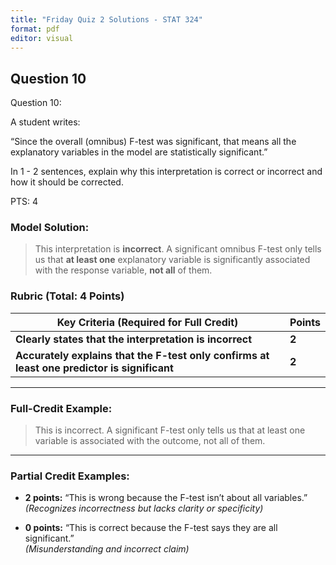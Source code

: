 ---
title: "Friday Quiz 2 Solutions - STAT 324"
format: pdf
editor: visual
---


## Question 10

Question 10: 

A student writes:

“Since the overall (omnibus) F-test was significant, that means all the explanatory variables in the model are statistically significant.”

In 1 - 2 sentences, explain why this interpretation is correct or incorrect and how it should be corrected.


PTS: 4


\newpage

### **Model Solution:**

> This interpretation is **incorrect**. A significant omnibus F-test only tells us that **at least one** explanatory variable is significantly associated with the response variable, **not all** of them.



### **Rubric (Total: 4 Points)**

| Key Criteria (Required for Full Credit)                                | Points |
|---------------------------------------------------------------------------|--------|
| **Clearly states that the interpretation is incorrect**                   | **2**  |
| **Accurately explains that the F-test only confirms at least one predictor is significant** | **2**  |

---

### Full-Credit Example:
> This is incorrect. A significant F-test only tells us that at least one variable is associated with the outcome, not all of them.

---

###  Partial Credit Examples:

- **2 points:** “This is wrong because the F-test isn’t about all variables.”  
   *(Recognizes incorrectness but lacks clarity or specificity)*

- **0 points:** “This is correct because the F-test says they are all significant.”  
   *(Misunderstanding and incorrect claim)*





